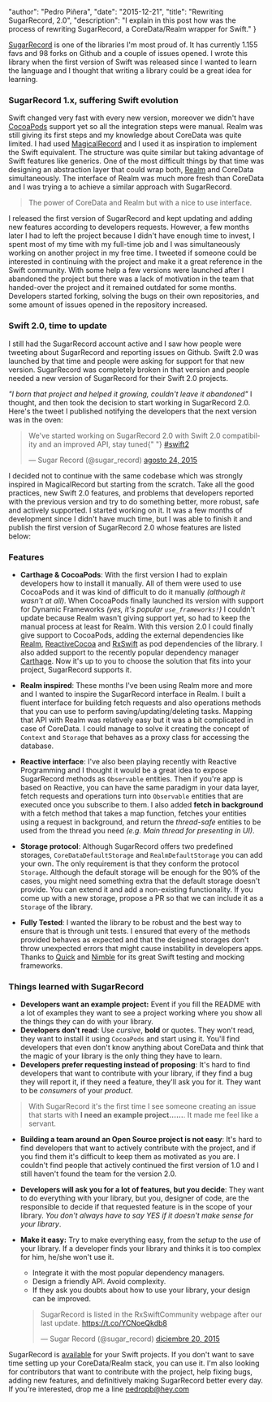 
  "author": "Pedro Piñera",
  "date": "2015-12-21",
  "title": "Rewriting SugarRecord, 2.0",
  "description": "I explain in this post how was the process of rewriting SugarRecord, a CoreData/Realm wrapper for Swift."
}




[SugarRecord](https://github.com/swiftreactive/sugarrecord) is one of the libraries I'm most proud of. It has currently 1.155 favs and 98 forks on Github and a couple of issues opened. I wrote this library when the first version of Swift was released since I wanted to learn the language and I thought that writing a library could be a great idea for learning.

### SugarRecord 1.x, suffering Swift evolution

Swift changed very fast with every new version, moreover we didn't have [CocoaPods](https://cocoapods.org) support yet so all the integration steps were manual. Realm was still giving its first steps and my knowledge about CoreData was quite limited. I had used [MagicalRecord](https://github.com/magicalpanda/MagicalRecord) and I used it as inspiration to implement the Swift equivalent. The structure was quite similar but taking advantage of Swift features like generics. One of the most difficult things by that time was designing an abstraction layer that could wrap both, [Realm](https://realm.io) and CoreData simultaneously. The interface of Realm was much more fresh than CoreData and I was trying a to achieve a similar approach with SugarRecord.

> The power of CoreData and Realm but with a nice to use interface.

I released the first version of SugarRecord and kept updating and adding new features according to developers requests. However, a few months later I had to left the project because I didn't have enough time to invest, I spent most of my time with my full-time job and I was simultaneously working on another project in my free time. I tweeted if someone could be interested in continuing with the project and make it a great reference in the Swift community. With some help a few versions were launched after I abandoned the project but there was a lack of motivation in the team that handed-over the project and it remained outdated for some months. Developers started forking, solving the bugs on their own repositories, and some amount of issues opened in the repository increased.

### Swift 2.0, time to update

I still had the SugarRecord account active and I saw how people were tweeting about SugarRecord and reporting issues on Github. Swift 2.0 was launched by that time and people were asking for support for that new version. SugarRecord was completely broken in that version and people needed a new version of SugarRecord for their Swift 2.0 projects.

_"I born that project and helped it growing, couldn't leave it abandoned"_ I thought, and then took the decision to start working in SugarRecord 2.0. Here's the tweet I published notifying the developers that the next version was in the oven:

<blockquote className="twitter-tweet" lang="es">
  <p lang="en" dir="ltr">
    We&#39;ve started working on SugarRecord 2.0 with Swift 2.0 compatibility
    and an improved API, stay tuned{" "}
    <a href="https://twitter.com/hashtag/swift2?src=hash">#swift2</a>
  </p>
  &mdash; Sugar Record (@sugar_record) <a href="https://twitter.com/sugar_record/status/635682614012194816">agosto 24, 2015</a>
</blockquote>
<script async src="//platform.twitter.com/widgets.js" charset="utf-8"></script>

I decided not to continue with the same codebase which was strongly inspired in MagicalRecord but starting from the scratch. Take all the good practices, new Swift 2.0 features, and problems that developers reported with the previous version and try to do something better, more robust, safe and actively supported. I started working on it. It was a few months of development since I didn't have much time, but I was able to finish it and publish the first version of SugarRecord 2.0 whose features are listed below:

### Features

- **Carthage & CocoaPods**: With the first version I had to explain developers how to install it manually. All of them were used to use CocoaPods and it was kind of difficult to do it manually _(although it wasn't at all)_. When CocoaPods finally launched its version with support for Dynamic Frameworks _(yes, it's popular `use_frameworks!`)_ I couldn't update because Realm wasn't giving support yet, so had to keep the manual process at least for Realm. With this version 2.0 I could finally give support to CocoaPods, adding the external dependencies like [Realm](https://github.com/realm/realm-cocoa), [ReactiveCocoa](https://github.com/reactivecocoa/reactivecocoa) and [RxSwift](https://github.com/reactivex/rxswift) as pod dependencies of the library. I also added support to the recently popular dependency manager [Carthage](https://github.com/carthage/carthage). Now it's up to you to choose the solution that fits into your project, SugarRecord supports it.

- **Realm inspired**: These months I've been using Realm more and more and I wanted to inspire the SugarRecord interface in Realm. I built a fluent interface for building fetch requests and also operations methods that you can use to perform saving/updating/deleting tasks. Mapping that API with Realm was relatively easy but it was a bit complicated in case of CoreData. I could manage to solve it creating the concept of `Context` and `Storage` that behaves as a proxy class for accessing the database.

- **Reactive interface**: I've also been playing recently with Reactive Programming and I thought it would be a great idea to expose SugarRecord methods as `Observable` entities. Then if you're app is based on Reactive, you can have the same paradigm in your data layer, fetch requests and operations turn into `Observable` entities that are executed once you subscribe to them. I also added **fetch in background** with a fetch method that takes a map function, fetches your entities using a request in background, and return the _thread-safe_ entities to be used from the thread you need _(e.g. Main thread for presenting in UI)_.

- **Storage protocol**: Although SugarRecord offers two predefined storages, `CoreDataDefaultStorage` and `RealmDefaultStorage` you can add your own. The only requirement is that they conform the protocol `Storage`. Although the default storage will be enough for the 90% of the cases, you might need something extra that the default storage doesn't provide. You can extend it and add a non-existing functionality. If you come up with a new storage, propose a PR so that we can include it as a `Storage` of the library.

- **Fully Tested**: I wanted the library to be robust and the best way to ensure that is through unit tests. I ensured that every of the methods provided behaves as expected and that the designed storages don't throw unexpected errors that might cause instability in developers apps. Thanks to [Quick](https://github.com/quick/quick) and [Nimble](https://github.com/quick/nimble) for its great Swift testing and mocking frameworks.

### Things learned with SugarRecord

- **Developers want an example project:** Event if you fill the README with a lot of examples they want to see a project working where you show all the things they can do with your library.
- **Developers don't read**: Use _cursive_, **bold** or quotes. They won't read, they want to install it using `CocoaPods` and start using it. You'll find developers that even don't know anything about CoreData and think that the magic of your library is the only thing they have to learn.
- **Developers prefer requesting instead of proposing**: It's hard to find developers that want to contribute with your library, if they find a bug they will report it, if they need a feature, they'll ask you for it. They want to be _consumers_ of your _product_.

> With SugarRecord it's the first time I see someone creating an issue that starts with **I need an example project......**. It made me feel like a servant.

- **Building a team around an Open Source project is not easy**: It's hard to find developers that want to actively contribute with the project, and if you find them it's difficult to keep them as motivated as you are. I couldn't find people that actively continued the first version of 1.0 and I still haven't found the team for the version 2.0.
- **Developers will ask you for a lot of features, but you decide**: They want to do everything with your library, but you, designer of code, are the responsible to decide if that requested feature is in the scope of your library. _You don't always have to say YES if it doesn't make sense for your library_.
- **Make it easy:** Try to make everything easy, from the _setup_ to the _use_ of your library. If a developer finds your library and thinks it is too complex for him, he/she won't use it.

  - Integrate it with the most popular dependency managers.
  - Design a friendly API. Avoid complexity.
  - If they ask you doubts about how to use your library, your design can be improved.

  <blockquote className="twitter-tweet" lang="es">
    <p lang="en" dir="ltr">
      SugarRecord is listed in the RxSwiftCommunity webpage after our last
      update. <a href="https://t.co/YCNoeQkdb8">https://t.co/YCNoeQkdb8</a>
    </p>
    &mdash; Sugar Record (@sugar_record) <a href="https://twitter.com/sugar_record/status/678665283813441536">diciembre 20, 2015</a>
  </blockquote>
  <script
    async
    src="//platform.twitter.com/widgets.js"
    charset="utf-8"
  ></script>

SugarRecord is [available](https://cocoapods.org/?q=sugarrecord) for your Swift projects. If you don't want to save time setting up your CoreData/Realm stack, you can use it. I'm also looking for contributors that want to contribute with the project, help fixing bugs, adding new features, and definitively making SugarRecord better every day. If you're interested, drop me a line [pedropb@hey.com](mailto://pedropb@hey.com)

